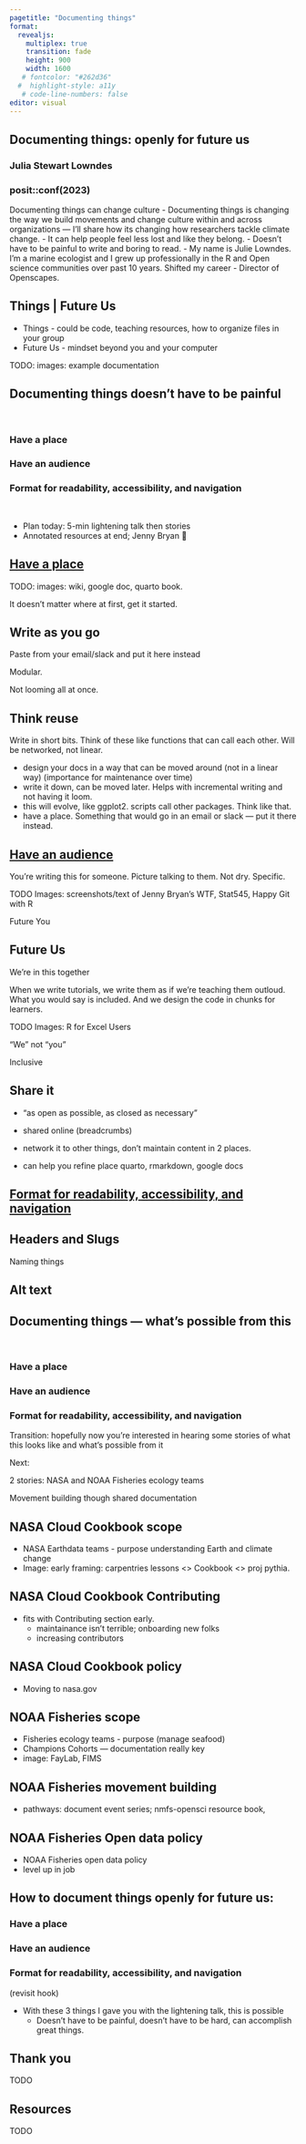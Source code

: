 ```yaml
---
pagetitle: "Documenting things"
format: 
  revealjs: 
    multiplex: true
    transition: fade
    height: 900
    width: 1600
   # fontcolor: "#262d36"
  #  highlight-style: a11y
   # code-line-numbers: false
editor: visual
---
```


##  {#documenting-things-title data-menu-title="Documenting Things"}

## Documenting things: openly for future us

### Julia Stewart Lowndes

### posit::conf(2023)


::: notes
Documenting things can change culture 
- Documenting things is changing the way we build movements and change culture within and across organizations — I'll share how its changing how researchers tackle climate change. 
- It can help people feel less lost and like they belong.
- Doesn't have to be painful to write and boring to read.
- My name is Julie Lowndes. I'm a marine ecologist and I grew up professionally in the R and Open science communities over past 10 years. Shifted my career - Director of Openscapes. 
:::

## Things | Future Us
  - Things - could be code, teaching resources, how to organize files in your group
  - Future Us - mindset beyond you and your computer
  
TODO: images: example documentation

## Documenting things doesn't have to be painful

<br>

### Have a place
### Have an audience 
### Format for readability, accessibility, and navigation

<br>

  - Plan today: 5-min lightening talk then stories
  - Annotated resources at end; Jenny Bryan 💙

## [Have a place]

TODO: images: wiki, google doc, quarto book. 

It doesn't matter where at first, get it started. 

## Write as you go

Paste from your email/slack and put it here instead

Modular. 

Not looming all at once.

## Think reuse

Write in short bits. Think of these like functions that can call each other. Will be networked, not linear.

:::notes
  - design your docs in a way that can be moved around (not in a linear way) (importance for maintenance over time)
  - write it down, can be moved later. Helps with incremental writing and not having it loom.
  - this will evolve, like ggplot2. scripts call other packages. Think like that.
  - have a place. Something that would go in an email or slack — put it there instead.
:::

## [Have an audience]

You're writing this for someone. Picture talking to them. Not dry. Specific.

TODO Images: screenshots/text of Jenny Bryan's WTF, Stat545, Happy Git with R

Future You

## Future Us

We're in this together

When we write tutorials, we write them as if we're teaching them outloud. What you would say is included. And we design the code in chunks for learners.

TODO Images: R for Excel Users

:::notes
"We" not "you"

Inclusive
:::

## Share it

- "as open as possible, as closed as necessary" 

- shared online (breadcrumbs)
- network it to other things, don't maintain content in 2 places.
- can help you refine place quarto, rmarkdown, google docs

## [Format for readability, accessibility, and navigation]
  
## Headers and Slugs

Naming things

## Alt text

## Documenting things — what's possible from this

<br>

### Have a place
### Have an audience 
### Format for readability, accessibility, and navigation

:::notes
Transition: hopefully now you're interested in hearing some stories of what this looks like and what's possible from it

Next:

2 stories: NASA and NOAA Fisheries ecology teams

Movement building though shared documentation

:::


## NASA Cloud Cookbook scope

- NASA Earthdata teams - purpose understanding Earth and climate change
- Image: early framing: carpentries lessons <> Cookbook <> proj pythia.


## NASA Cloud Cookbook Contributing

- fits with  Contributing section early. 
  - maintainance isn't terrible; onboarding new folks
  - increasing contributors
  
## NASA Cloud Cookbook policy
  
  - Moving to nasa.gov

## NOAA Fisheries scope
- Fisheries ecology teams - purpose (manage seafood)
- Champions Cohorts — documentation really key
- image: FayLab, FIMS 
  
## NOAA Fisheries movement building

- pathways: document event series; nmfs-opensci resource book, 

## NOAA Fisheries Open data policy
  - NOAA Fisheries open data policy
  - level up in job

## How to document things openly for future us:

### Have a place
### Have an audience 
### Format for readability, accessibility, and navigation

(revisit hook)

- With these 3 things I gave you with the lightening talk, this is possible
  - Doesn’t have to be painful, doesn’t have to be hard, can accomplish great things. 
  
## Thank you

TODO

## Resources 

TODO
